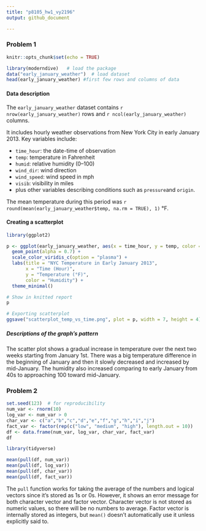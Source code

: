 ```yaml
---
title: "p8105_hw1_vy2196"
output: github_document

---
```


### Problem 1
```r
knitr::opts_chunk$set(echo = TRUE)

library(moderndive)   # load the package
data("early_january_weather")  # load dataset
head(early_january_weather) #first few rows and columns of data
```

#### Data description
The `early_january_weather` dataset contains `r nrow(early_january_weather)` rows and `r ncol(early_january_weather)` columns. 

It includes hourly weather observations from New York City in early January 2013. 
Key variables include:

- `time_hour`: the date-time of observation  
- `temp`: temperature in Fahrenheit  
- `humid`: relative humidity (0–100)  
- `wind_dir`: wind direction
- `wind_speed`: wind speed in mph  
- `visib`: visibility in miles  
- plus other variables describing conditions such as `pressure`and `origin`.

The mean temperature during this period was 
`r round(mean(early_january_weather$temp, na.rm = TRUE), 1)` °F.

#### Creating a scatterplot

```r
library(ggplot2)

p <- ggplot(early_january_weather, aes(x = time_hour, y = temp, color = humid)) +
  geom_point(alpha = 0.7) +
  scale_color_viridis_c(option = "plasma") +
  labs(title = "NYC Temperature in Early January 2013",
       x = "Time (Hour)",
       y = "Temperature (°F)",
       color = "Humidity") +
  theme_minimal()

# Show in knitted report
p

# Exporting scatterplot
ggsave("scatterplot_temp_vs_time.png", plot = p, width = 7, height = 4)
```

##### Descriptions of the graph's pattern
The scatter plot shows a gradual increase in temperature over the next two weeks starting from January 1st. There was a big temperature difference in the beginning of January and then it slowly decreased and increased by mid-January. The humidity also increased comparing to early January from 40s to approaching 100 toward mid-January. 

### Problem 2

```r
set.seed(123)  # for reproducibility
num_var <- rnorm(10)
log_var <- num_var > 0
char_var <- c("a","b","c","d","e","f","g","h","i","j")
fact_var <- factor(rep(c("low", "medium", "high"), length.out = 10))
df <- data.frame(num_var, log_var, char_var, fact_var)
df
```


```r
library(tidyverse)

mean(pull(df, num_var))   
mean(pull(df, log_var))  
mean(pull(df, char_var))  
mean(pull(df, fact_var)) 

```

The `pull` function works for taking the average of the numbers and logical vectors since it's stored as 1s or 0s. However, it shows an error message for both character vector and factor vector. Character vector is not stored as numeric values, so there will be no numbers to average. Factor vector is internally stored as integers, but `mean()` doesn't automatically use it unless explicitly said to. 


